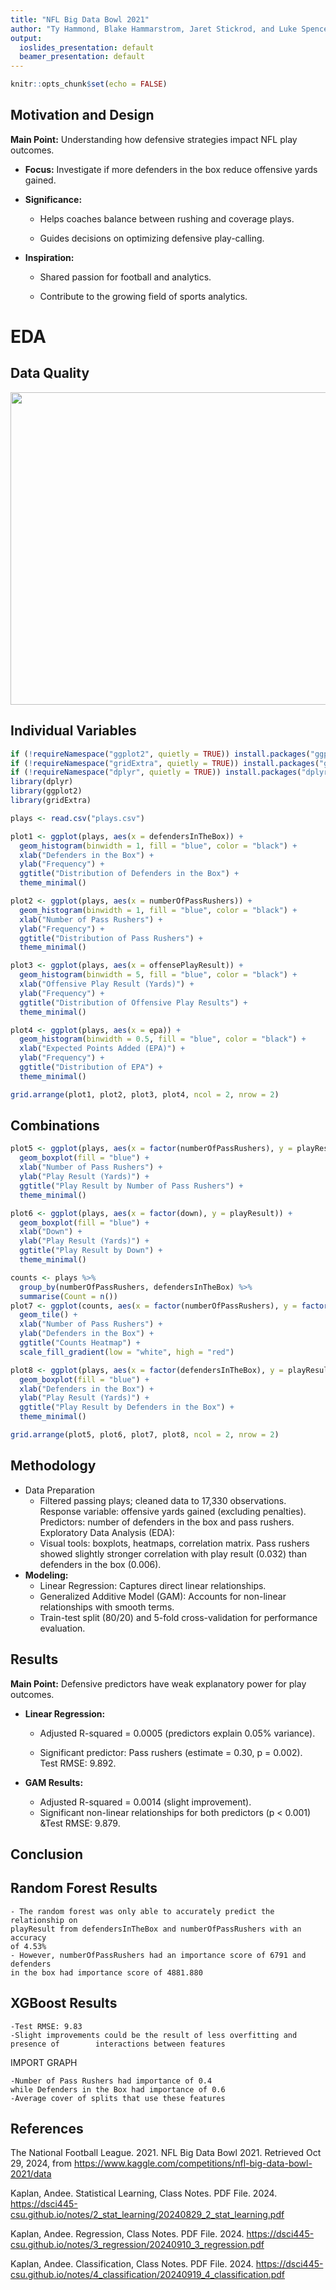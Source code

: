 ```yaml
---
title: "NFL Big Data Bowl 2021"
author: "Ty Hammond, Blake Hammarstrom, Jaret Stickrod, and Luke Spencer"
output:
  ioslides_presentation: default
  beamer_presentation: default
---
```


```r
knitr::opts_chunk$set(echo = FALSE)
```

## Motivation and Design

**Main Point:** Understanding how defensive strategies impact NFL play outcomes.

-   **Focus:** Investigate if more defenders in the box reduce offensive yards gained.

-   **Significance:**

    -   Helps coaches balance between rushing and coverage plays.

    -   Guides decisions on optimizing defensive play-calling.

-   **Inspiration:**

    -   Shared passion for football and analytics.

    -   Contribute to the growing field of sports analytics.

# EDA

## Data Quality

<img src="Data Quality 445.png" width="700" height="500"/>

## Individual Variables

```r
if (!requireNamespace("ggplot2", quietly = TRUE)) install.packages("ggplot2")
if (!requireNamespace("gridExtra", quietly = TRUE)) install.packages("gridExtra")
if (!requireNamespace("dplyr", quietly = TRUE)) install.packages("dplyr")
library(dplyr)
library(ggplot2)
library(gridExtra)

plays <- read.csv("plays.csv")

plot1 <- ggplot(plays, aes(x = defendersInTheBox)) +
  geom_histogram(binwidth = 1, fill = "blue", color = "black") +
  xlab("Defenders in the Box") +
  ylab("Frequency") +
  ggtitle("Distribution of Defenders in the Box") +
  theme_minimal()

plot2 <- ggplot(plays, aes(x = numberOfPassRushers)) +
  geom_histogram(binwidth = 1, fill = "blue", color = "black") +
  xlab("Number of Pass Rushers") +
  ylab("Frequency") +
  ggtitle("Distribution of Pass Rushers") +
  theme_minimal()

plot3 <- ggplot(plays, aes(x = offensePlayResult)) +
  geom_histogram(binwidth = 5, fill = "blue", color = "black") +
  xlab("Offensive Play Result (Yards)") +
  ylab("Frequency") +
  ggtitle("Distribution of Offensive Play Results") +
  theme_minimal()

plot4 <- ggplot(plays, aes(x = epa)) +
  geom_histogram(binwidth = 0.5, fill = "blue", color = "black") +
  xlab("Expected Points Added (EPA)") +
  ylab("Frequency") +
  ggtitle("Distribution of EPA") +
  theme_minimal()

grid.arrange(plot1, plot2, plot3, plot4, ncol = 2, nrow = 2)
```

## Combinations

```r
plot5 <- ggplot(plays, aes(x = factor(numberOfPassRushers), y = playResult)) +
  geom_boxplot(fill = "blue") +
  xlab("Number of Pass Rushers") +
  ylab("Play Result (Yards)") +
  ggtitle("Play Result by Number of Pass Rushers") +
  theme_minimal()

plot6 <- ggplot(plays, aes(x = factor(down), y = playResult)) +
  geom_boxplot(fill = "blue") +
  xlab("Down") +
  ylab("Play Result (Yards)") +
  ggtitle("Play Result by Down") +
  theme_minimal()

counts <- plays %>%
  group_by(numberOfPassRushers, defendersInTheBox) %>%
  summarise(Count = n())
plot7 <- ggplot(counts, aes(x = factor(numberOfPassRushers), y = factor(defendersInTheBox), fill = Count)) +
  geom_tile() +
  xlab("Number of Pass Rushers") +
  ylab("Defenders in the Box") +
  ggtitle("Counts Heatmap") +
  scale_fill_gradient(low = "white", high = "red")

plot8 <- ggplot(plays, aes(x = factor(defendersInTheBox), y = playResult)) +
  geom_boxplot(fill = "blue") +
  xlab("Defenders in the Box") +
  ylab("Play Result (Yards)") +
  ggtitle("Play Result by Defenders in the Box") +
  theme_minimal()

grid.arrange(plot5, plot6, plot7, plot8, ncol = 2, nrow = 2)
```


## Methodology

-   Data Preparation
    -   Filtered passing plays; cleaned data to 17,330 observations. Response variable: offensive yards gained (excluding penalties). Predictors: number of defenders in the box and pass rushers. Exploratory Data Analysis (EDA):
    -   Visual tools: boxplots, heatmaps, correlation matrix. Pass rushers showed slightly stronger correlation with play result (0.032) than defenders in the box (0.006).

-   **Modeling:**
    -   Linear Regression: Captures direct linear relationships.
    -   Generalized Additive Model (GAM): Accounts for non-linear relationships with smooth terms.
    -   Train-test split (80/20) and 5-fold cross-validation for performance evaluation.
   

## Results

**Main Point:** Defensive predictors have weak explanatory power for play outcomes.

-   **Linear Regression:**

    -   Adjusted R-squared = 0.0005 (predictors explain 0.05% variance).

    -   Significant predictor: Pass rushers (estimate = 0.30, p = 0.002).\
        Test RMSE: 9.892.

-   **GAM Results:**

    -   Adjusted R-squared = 0.0014 (slight improvement).\
    -   Significant non-linear relationships for both predictors (p \< 0.001) &Test RMSE: 9.879.

## Conclusion
## Random Forest Results

    - The random forest was only able to accurately predict the relationship on
    playResult from defendersInTheBox and numberOfPassRushers with an accuracy
    of 4.53%
    - However, numberOfPassRushers had an importance score of 6791 and defenders
    in the box had importance score of 4881.880
   
## XGBoost Results

    -Test RMSE: 9.83
    -Slight improvements could be the result of less overfitting and presence of        interactions between features

IMPORT GRAPH  

    -Number of Pass Rushers had importance of 0.4
    while Defenders in the Box had importance of 0.6
    -Average cover of splits that use these features 

## References

The National Football League. 2021. NFL Big Data Bowl 2021. Retrieved Oct 29, 2024, from <https://www.kaggle.com/competitions/nfl-big-data-bowl-2021/data>

Kaplan, Andee. Statistical Learning, Class Notes. PDF File. 2024. <https://dsci445-csu.github.io/notes/2_stat_learning/20240829_2_stat_learning.pdf>

Kaplan, Andee. Regression, Class Notes. PDF File. 2024. <https://dsci445-csu.github.io/notes/3_regression/20240910_3_regression.pdf>

Kaplan, Andee. Classification, Class Notes. PDF File. 2024. <https://dsci445-csu.github.io/notes/4_classification/20240919_4_classification.pdf>

